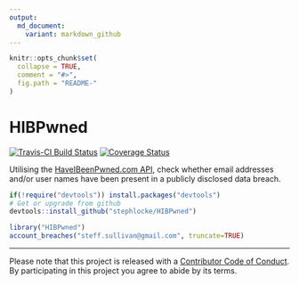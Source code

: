 ---
output:
  md_document:
    variant: markdown_github
---

<!-- README.md is generated from README.Rmd. Please edit that file -->

```{r, echo = FALSE}
knitr::opts_chunk$set(
  collapse = TRUE,
  comment = "#>",
  fig.path = "README-"
)
```
# HIBPwned
[![Travis-CI Build Status](https://travis-ci.org/stephlocke/HIBPwned.svg?branch=master)](https://travis-ci.org/stephlocke/HIBPwned)
[![Coverage Status](https://img.shields.io/coveralls/stephlocke/HIBPwned.svg)](https://coveralls.io/r/stephlocke/HIBPwned?branch=master)

Utilising the [HaveIBeenPwned.com API](https://haveibeenpwned.com/API/v2), check whether email addresses and/or user names have been present in a publicly disclosed data breach.

```{r, results='hide', message=FALSE, warning=FALSE}
if(!require("devtools")) install.packages("devtools")
# Get or upgrade from github
devtools::install_github("stephlocke/HIBPwned")
```

```{r}
library("HIBPwned")
account_breaches("steff.sullivan@gmail.com", truncate=TRUE)
```


----
Please note that this project is released with a [Contributor Code of Conduct](CONDUCT.md). By participating in this project you agree to abide by its terms.
